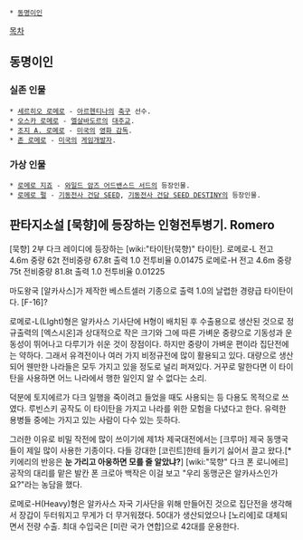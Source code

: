  * [[동명이인]]

[[목차]]

== 동명이인 ==
=== 실존 인물 ===
 * [[세르히오 로메로]] - [[아르헨티나]]의 [[축구]] 선수.
 * [[오스카 로메로]] - [[엘살바도르]]의 [[대주교]].
 * [[조지 A. 로메로]] - [[미국]]의 [[영화 감독]].
 * [[존 로메로]] - [[미국]]의 [[게임]]개발자.

=== 가상 인물 ===
 * [[로메로 지죠]] - [[와일드 암즈 어드밴스드 서드]]의 등장인물.
 * [[로메로 펄]] - [[기동전사 건담 SEED]], [[기동전사 건담 SEED DESTINY]]의 등장인물.

== 판타지소설 [묵향]에 등장하는 인형전투병기. Romero ==
[묵향] 2부 다크 레이디에 등장하는 [wiki:"타이탄(묵향)" 타이탄].
로메로-L 전고 4.6m 중량 62t 전비중량 67.8t 출력 1.0 전투비율 0.01475
로메로-H 전고 4.6m 중량 75t 전비중량 81.8t 출력 1.0 전투비율 0.01225

마도왕국 [알카사스]가 제작한 베스트셀러 기종으로 출력 1.0의 날렵한 경량급 타이탄이다. [F-16]?

로메로-L(LIght)형은 알카사스 기사단에 H형이 배치된 후 수출용으로 생산된 것으로 정규출력의 [엑스시온]과 상대적으로 작은 크기와 그에 따른 가벼운 중량으로 기동성과 운동성이 뛰어나고 다루기가 쉬운 것이 장점이다. 하지만 중량이 가벼운 편이라 집단전에는 약하다. 그래서 유격전이나 여러 가지 비정규전에 많이 활용되고 있다. 대량으로 생산되어 웬만한 나라들은 모두 가지고 있을 정도로 널리 퍼져있다. 거꾸로 말한다면 이 타이탄을 사용하면 어느 나라에서 행한 일인지 알 수 없다는 소리.

덕분에 토지에르가 다크 일행을 죽이려고 들었을 때도 사용되는 등 다용도 목적으로 쓰였다. 루빈스키 공작도 이 타이탄을 가지고 나라를 위한 모험을 다녔다고 한다. 유력한 용병들 중에는 가지고 있는 사람이 다수 있는 듯하다.

그러한 이유로 비밀 작전에 많이 쓰이기에 제1차 제국대전에서는 [크루마] 제국 동맹국들이 제일 많이 사용한 기종이다. 다들 강대한 [코린트]한테 들키기 싫어서 끌고 왔다.[* 키에리의 반응은 '''눈 가리고 아웅하면 모를 줄 알았냐?'''] [wiki:"묵향" 다크 폰 로니에르] 공작의 대리를 맡은 발칸 폰 크로아 백작은 이걸 보고 "우리 동맹군은 알카사스인가요?"라는 농담을 했다.

로메로-H(Heavy)형은 알카사스 자국 기사단을 위해 만들어진 것으로 집단전을 생각해서 장갑이 두터워지고 무게가 더 무거워졌다. 50대가 생산되었으나 [노리에]로 대체되면서 전량 수출. 최대 수입국은 [미란 국가 연합]으로 42대를 운용한다.
